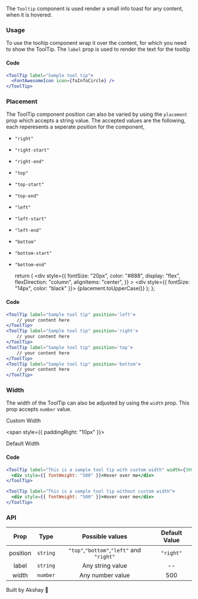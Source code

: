
The `Tooltip` component is used render a small info toast for any content, when it is hovered.

### Usage

To use the tooltip component wrap it over the content, for which you need to show the ToolTip. The `label` prop is used
to render the text for the tooltip

<div style={{ padding: "0px 0px 10px 0px" }}>
  <ToolTip label="Sample tool tip">
    <div style={{ fontSize: "20px", color: "#888" }}>
      <FontAwesomeIcon icon={faInfoCircle} />
    </div>
  </ToolTip>
</div>

#### Code

```jsx
<ToolTip label="Sample tool tip">
  <FontAwesomeIcon icon={faInfoCircle} />
</ToolTip>
```

### Placement

The ToolTip component position can also be varied by using the `placement` prop which accepts a string value.
The accepted values are the following, each reperesents a seperate position for the component,

- `"right"`
- `"right-start"`
- `"right-end"`
- `"top"`
- `"top-start"`
- `"top-end"`
- `"left"`
- `"left-start"`
- `"left-end"`
- `"bottom"`
- `"bottom-start"`
- `"bottom-end"`

  return (
    <ToolTip label="Sample tool tip" placement={placement}>
      <div
        style={{
          fontSize: "20px",
          color: "#888",
          display: "flex",
          flexDirection: "column",
          alignItems: "center",
        }}
      >
        <FontAwesomeIcon icon={faInfoCircle} />
        <div style={{ fontSize: "14px", color: "black" }}>
          {placement.toUpperCase()}
        </div>
      </div>
    </ToolTip>
  );
};

<div
  style={{
    padding: "0px 0px 10px 0px",
    display: "flex",
    justifyContent: "space-around",
    width: "70%",
  }}
>
  <ToolTipText placement="left" />
  <ToolTipText placement="top" />
  <ToolTipText placement="bottom" />
  <ToolTipText placement="right" />
</div>

#### Code

```jsx
<ToolTip label="Sample tool tip" position='left'>
    // your content here
</ToolTip>
<ToolTip label="Sample tool tip" position='right'>
    // your content here
</ToolTip>
<ToolTip label="Sample tool tip" position='top'>
    // your content here
</ToolTip>
<ToolTip label="Sample tool tip" position='bottom'>
    // your content here
</ToolTip>
```

### Width

The width of the ToolTip can also be adjusted by using the `width` prop. This prop accepts `number` value.

<ToolTip label="This is a sample tool tip with custom width" width={300}>
  <div style={{ fontWeight: "700" }}>Custom Width</div>
</ToolTip>

<span style={{ paddingRight: "10px" }}></span>

<ToolTip label="This is a sample tool tip without custom width">
  <div style={{ fontWeight: "700" }}>Default Width</div>
</ToolTip>

#### Code

```jsx
<ToolTip label="This is a sample tool tip with custom width" width={300}>
  <div style={{ fontWeight: "500" }}>Hover over me</div>
</ToolTip>

<ToolTip label="This is a sample tool tip without custom width">
  <div style={{ fontWeight: "500" }}>Hover over me</div>
</ToolTip>

```

### API

|   Prop   |   Type   |              Possible values              | Default Value |
| :------: | :------: | :---------------------------------------: | :-----------: |
| position | `string` | `"top"`,`"bottom"`,`"left"` and `"right"` |   `"right"`   |
|  label   | `string` |             Any string value              |      --       |
|  width   | `number` |             Any number value              |      500      |

Built by Akshay 🤙
